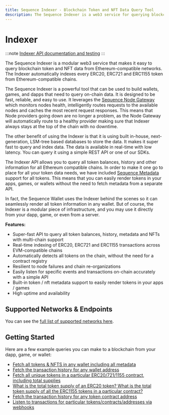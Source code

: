 ```yaml
---
title: Sequence Indexer - Blockchain Token and NFT Data Query Tool
description: The Sequence Indexer is a web3 service for querying blockchain token and NFT data from Ethereum-compatible networks. It automatically indexes ERC20, ERC721, and ERC1155 tokens, with high reliability and low latency.
---
```


# Indexer

:::note
[Indexer API documentation and testing](https://0xsequence.redoc.ly/tag/indexer)
:::

The Sequence Indexer is a modular web3 service that makes it easy to query blockchain token and NFT data from Ethereum-compatible networks. The Indexer automatically indexes every ERC20, ERC721 and ERC1155 token from Ethereum-compatible chains.

The Sequence Indexer is a powerful tool that can be used to build wallets, games, and dapps that
need to query on-chain data. It is designed to be fast, reliable, and easy to use. It leverages
the [Sequence Node Gateway](/api/node-gateway) which monitors nodes health, intelligently routes
requests to the available nodes and caches the most recent request responses. This means that Node
providers going down are no longer a problem, as the Node Gateway will automatically route to a
healthy provider making sure that Indexer always stays at the top of the chain with no downtime.

The other benefit of using the Indexer is that it is using built in-house, next-generation, LSM-tree
based databases to store the data. It makes it super fast to query and index data. The data is
available in real-time with low latency. You can query it using a simple REST API or one of our SDKs.

The Indexer API allows you to query all token balances, history and other information for
all Ethereum compatible chains. In order to make it one go to place for all your token data needs,
we have included [Sequence Metadata](/api/metadata/overview) support for all tokens. This means that
you can easily render tokens in your apps, games, or wallets without the need to fetch metadata from
a separate API.

In fact, the Sequence Wallet uses the Indexer behind the scenes so it can seamlessly
render all token information in any wallet. But of course, the Indexer is a modular piece
of infrastructure, and you may use it directly from your dapp, game, or even from
a server.

**Features:**

- Super-fast API to query all token balances, history, metadata and NFTs with multi-chain support
- Real-time indexing of ERC20, ERC721 and ERC1155 transactions across EVM-compatible chains
- Automatically detects all tokens on the chain, without the need for a contract registry
- Resilient to node failures and chain re-organizations
- Easily listen for specific events and transactions on-chain accurately with a simple API
- Built-in token / nft metadata support to easily render tokens in your apps / games
- High uptime and availability

## Supported Networks & Endpoints

You can see the [full list of supported networks here](/solutions/technical-references/chain-support).


## Getting Started

Here are a few example queries you can make to a blockchain from your dapp, game, or wallet:

- [Fetch all tokens & NFTS in any wallet including all metadata](/api/indexer/examples/fetch-tokens)
- [Fetch the transaction history for any wallet address](/api/indexer/examples/transaction-history)
- [Fetch all unique tokens in a particular ERC20/721/1155 contract, including total supplies](/api/indexer/examples/unique-tokens)
- [What is the total token supply of an ERC20 token? What is the total token supply of
  all the ERC1155 tokens in a particular contract?](/api/indexer/examples/unique-tokens)
- [Fetch the transaction history for any token contract address](/api/indexer/examples/transation-history-token-contract)
- [Listen to transactions for particular tokens/contracts/addresses via webhooks](/api/indexer/examples/webhook-listener)